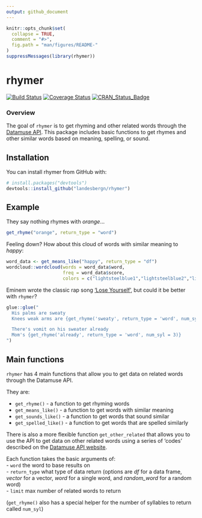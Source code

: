 ```yaml
---
output: github_document
---
```


<!-- README.md is generated from README.Rmd. Please edit that file -->

```r
knitr::opts_chunk$set(
  collapse = TRUE,
  comment = "#>",
  fig.path = "man/figures/README-"
)
suppressMessages(library(rhymer))
```

# rhymer
[![Build Status](https://travis-ci.org/landesbergn/rhymer.svg?branch=master)](https://travis-ci.org/landesbergn/rhymer)
[![Coverage Status](https://img.shields.io/codecov/c/github/landesbergn/rhymer/master.svg)](https://codecov.io/github/landesbergn/rhymer?branch=master)
[![CRAN_Status_Badge](http://www.r-pkg.org/badges/version/rhymer)](https://cran.r-project.org/package=rhymer)

### Overview
The goal of `rhymer` is to get rhyming and other related words through the [Datamuse API](http://www.datamuse.com/api/). This package includes basic functions to get rhymes and other similar words based on meaning, spelling, or sound.  

## Installation

You can install rhymer from GitHub with:

```r
# install.packages("devtools")
devtools::install_github("landesbergn/rhymer")
```

## Example
They say nothing rhymes with _orange_...

```r
get_rhyme("orange", return_type = "word")
```

Feeling down? How about this cloud of words with similar meaning to _happy_:

```r
word_data <- get_means_like("happy", return_type = "df")
wordcloud::wordcloud(words = word_data$word, 
                     freq = word_data$score, 
                     colors = c("lightsteelblue1","lightsteelblue2","lightsteelblue3","lightsteelblue"))
```

Eminem wrote the classic rap song ['Lose Yourself'](https://genius.com/Eminem-lose-yourself-lyrics), but could it be better with `rhymer`?

```r
glue::glue("
  His palms are sweaty
  Knees weak arms are {get_rhyme('sweaty', return_type = 'word', num_syl = 2)}

  There's vomit on his sweater already
  Mom's {get_rhyme('already', return_type = 'word', num_syl = 3)}
")
```
  
## Main functions
`rhymer` has 4 main functions that allow you to get data on related words through the Datamuse API.    
  
They are: 

  - `get_rhyme()` - a function to get rhyming words  
  - `get_means_like()` - a function to get words with similar meaning  
  - `get_sounds_like()` - a function to get words that sound similar  
  - `get_spelled_like()` - a function to get words that are spelled similarly  

There is also a more flexible function `get_other_related` that allows you to use the API to get data on other related words using a series of 'codes' described on the [Datamuse API website](http://www.datamuse.com/api/).  

Each function takes the basic arguments of:  
  - `word` the word to base results on  
  - `return_type` what type of data return (options are _df_ for a data frame, _vector_ for a vector, _word_ for a single word, and _random\_word_ for a random word)  
  - `limit` max number of related words to return  
  
(`get_rhyme()` also has a special helper for the number of syllables to return called `num_syl`)